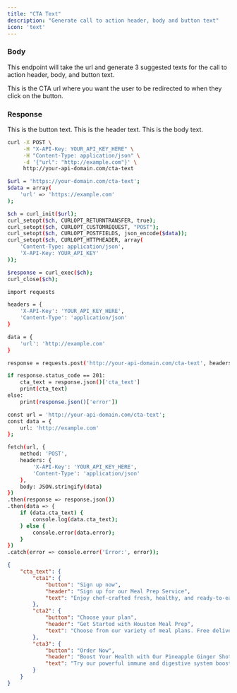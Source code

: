 ```yaml
---
title: "CTA Text"
description: "Generate call to action header, body and button text"
icon: 'text'
---
```


### Body

This endpoint will take the url and generate 3 suggested texts for the call to action header, body, and button text.

<ParamField body="url" type="string">
  This is the CTA url where you want the user to be redirected to when they click on the button.
</ParamField>


### Response

<ResponseField name="button" type="string">
  This is the button text.
</ResponseField>

<ResponseField name="header" type="string">
  This is the header text.
</ResponseField>

<ResponseField name="text" type="string">
  This is the body text.
</ResponseField>


<RequestExample>

```bash cURL
curl -X POST \
     -H "X-API-Key: YOUR_API_KEY_HERE" \
     -H "Content-Type: application/json" \
     -d '{"url": "http://example.com"}' \
     http://your-api-domain.com/cta-text

```

```bash PHP
$url = 'https://your-domain.com/cta-text';
$data = array(
    'url' => 'https://example.com'
);

$ch = curl_init($url);
curl_setopt($ch, CURLOPT_RETURNTRANSFER, true);
curl_setopt($ch, CURLOPT_CUSTOMREQUEST, "POST");
curl_setopt($ch, CURLOPT_POSTFIELDS, json_encode($data));
curl_setopt($ch, CURLOPT_HTTPHEADER, array(
    'Content-Type: application/json',
    'X-API-Key: YOUR_API_KEY'
));

$response = curl_exec($ch);
curl_close($ch);

```

```bash Python
import requests

headers = {
    'X-API-Key': 'YOUR_API_KEY_HERE',
    'Content-Type': 'application/json'
}

data = {
    'url': 'http://example.com'
}

response = requests.post('http://your-api-domain.com/cta-text', headers=headers, json=data)

if response.status_code == 201:
    cta_text = response.json()['cta_text']
    print(cta_text)
else:
    print(response.json()['error'])


```

```bash JavaScript
const url = 'http://your-api-domain.com/cta-text';
const data = {
    url: 'http://example.com'
};

fetch(url, {
    method: 'POST',
    headers: {
        'X-API-Key': 'YOUR_API_KEY_HERE',
        'Content-Type': 'application/json'
    },
    body: JSON.stringify(data)
})
.then(response => response.json())
.then(data => {
    if (data.cta_text) {
        console.log(data.cta_text);
    } else {
        console.error(data.error);
    }
})
.catch(error => console.error('Error:', error));

```


</RequestExample>

<ResponseExample>

```json Example Response 
{
	"cta_text": {
		"cta1": {
			"button": "Sign up now",
			"header": "Sign up for our Meal Prep Service",
			"text": "Enjoy chef-crafted fresh, healthy, and ready-to-eat meals throughout the week. Choose the one which fits your goals and lifestyle."
		},
		"cta2": {
			"button": "Choose your plan",
			"header": "Get Started with Houston Meal Prep",
			"text": "Choose from our variety of meal plans. Free delivery all over Houston. Starting at $12.99/Meal."
		},
		"cta3": {
			"button": "Order Now",
			"header": "Boost Your Health with Our Pineapple Ginger Shot",
			"text": "Try our powerful immune and digestive system booster. Free delivery all over Houston."
		}
	}
}
```

</ResponseExample>

&nbsp;
#
&nbsp;
#
&nbsp;